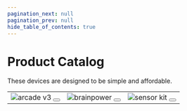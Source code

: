 ```yaml
---
pagination_next: null
pagination_prev: null
hide_table_of_contents: true
---
```





# Product Catalog

These devices are designed to be simple and affordable.

<div style={{display: 'block',  justifyContent: 'center', alignItems: 'center', textAlign: 'center'}}>

<table>
<td>
    <Zoom>
    <img alt="arcade v3" src="/img/catalog/arcade-v3-front.jpg" />
    </Zoom>
    <Button
    style={{ margin: "10px" }}
    label="Arcade V3"
    link="arcade-v3"
    />
</td>
<td>
    <Zoom>
    <img alt="brainpower" src="/img/catalog/brainpower-front.png" />
    </Zoom>
    <Button
    style={{ margin: "10px" }}
    label="BrainPower"
    link="brainpower"
    />
</td>
<td>
    <Zoom>
    <img alt="sensor kit" src="/img/catalog/arcade-v3-front.jpg" />
    </Zoom>
    <Button
    style={{ margin: "10px" }}
    label="Sensor Kit"
    link="sensor-kit"
    />
</td>
</table>
</div>